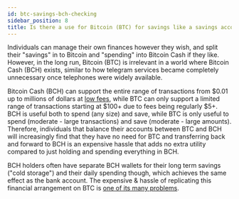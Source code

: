 ```yaml
---
id: btc-savings-bch-checking
sidebar_position: 8
title: Is there a use for Bitcoin (BTC) for savings like a savings account, and Bitcoin Cash (BCH) for daily spending like a checking account?
---
```


Individuals can manage their own finances however they wish, and split their "savings" in to Bitcoin and "spending" into Bitcoin Cash if they like. However, in the long run, Bitcoin (BTC) is irrelevant in a world where Bitcoin Cash (BCH) exists, similar to how telegram services became completely unnecessary once telephones were widely available.

Bitcoin Cash (BCH) can support the entire range of transactions from $0.01 up to millions of dollars at [low fees](/faqs/BCH/will-bch-fees-rise), while BTC can only support a limited range of transactions starting at $100+ due to fees being regularly $5+. BCH is useful both to spend (any size) and save, while BTC is only useful to spend (moderate - large transactions) and save (moderate - large amounts). Therefore, individuals that balance their accounts between BTC and BCH will increasingly find that they have no need for BTC and transferring back and forward to BCH is an expensive hassle that adds no extra utility compared to just holding and spending everything in BCH.

BCH holders often have separate BCH wallets for their long term savings ("cold storage") and their daily spending though, which achieves the same effect as the bank account. The expensive & hassle of replicating this financial arrangement on BTC is [one of its many problems](/faqs/BCH-vs-BTC/whats-wrong-with-bitcoin-btc).
